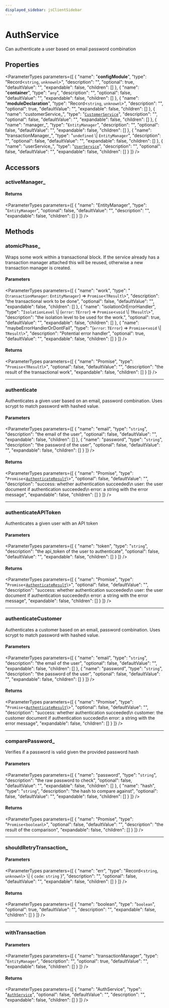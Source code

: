 ```yaml
---
displayed_sidebar: jsClientSidebar
---
```



# AuthService

Can authenticate a user based on email password combination

## Properties

<ParameterTypes parameters={[
  {
    "name": "__configModule__",
    "type": "Record<`string`, `unknown`\\>",
    "description": "",
    "optional": true,
    "defaultValue": "",
    "expandable": false,
    "children": []
  },
  {
    "name": "__container__",
    "type": "`any`",
    "description": "",
    "optional": false,
    "defaultValue": "",
    "expandable": false,
    "children": []
  },
  {
    "name": "__moduleDeclaration__",
    "type": "Record<`string`, `unknown`\\>",
    "description": "",
    "optional": true,
    "defaultValue": "",
    "expandable": false,
    "children": []
  },
  {
    "name": "customerService_",
    "type": "[`CustomerService`](internal.internal.CustomerService.mdx)",
    "description": "",
    "optional": false,
    "defaultValue": "",
    "expandable": false,
    "children": []
  },
  {
    "name": "manager_",
    "type": "`EntityManager`",
    "description": "",
    "optional": false,
    "defaultValue": "",
    "expandable": false,
    "children": []
  },
  {
    "name": "transactionManager_",
    "type": "`undefined` \\| `EntityManager`",
    "description": "",
    "optional": false,
    "defaultValue": "",
    "expandable": false,
    "children": []
  },
  {
    "name": "userService_",
    "type": "[`UserService`](internal.internal.UserService.mdx)",
    "description": "",
    "optional": false,
    "defaultValue": "",
    "expandable": false,
    "children": []
  }
]} />

## Accessors

### activeManager\_

#### Returns

<ParameterTypes parameters={[
  {
    "name": "EntityManager",
    "type": "`EntityManager`",
    "optional": false,
    "defaultValue": "",
    "description": "",
    "expandable": false,
    "children": []
  }
]} />

## Methods

### atomicPhase\_

Wraps some work within a transactional block. If the service already has
a transaction manager attached this will be reused, otherwise a new
transaction manager is created.

#### Parameters

<ParameterTypes parameters={[
  {
    "name": "work",
    "type": "(`transactionManager`: `EntityManager`) => `Promise`<`TResult`\\>",
    "description": "the transactional work to be done",
    "optional": false,
    "defaultValue": "",
    "expandable": false,
    "children": []
  },
  {
    "name": "isolationOrErrorHandler",
    "type": "`IsolationLevel` \\| (`error`: `TError`) => `Promise`<`void` \\| `TResult`\\>",
    "description": "the isolation level to be used for the work.",
    "optional": true,
    "defaultValue": "",
    "expandable": false,
    "children": []
  },
  {
    "name": "maybeErrorHandlerOrDontFail",
    "type": "(`error`: `TError`) => `Promise`<`void` \\| `TResult`\\>",
    "description": "Potential error handler",
    "optional": true,
    "defaultValue": "",
    "expandable": false,
    "children": []
  }
]} />

#### Returns

<ParameterTypes parameters={[
  {
    "name": "Promise",
    "type": "`Promise`<`TResult`\\>",
    "optional": false,
    "defaultValue": "",
    "description": "the result of the transactional work",
    "expandable": false,
    "children": []
  }
]} />

___

### authenticate

Authenticates a given user based on an email, password combination. Uses
scrypt to match password with hashed value.

#### Parameters

<ParameterTypes parameters={[
  {
    "name": "email",
    "type": "`string`",
    "description": "the email of the user",
    "optional": false,
    "defaultValue": "",
    "expandable": false,
    "children": []
  },
  {
    "name": "password",
    "type": "`string`",
    "description": "the password of the user",
    "optional": false,
    "defaultValue": "",
    "expandable": false,
    "children": []
  }
]} />

#### Returns

<ParameterTypes parameters={[
  {
    "name": "Promise",
    "type": "`Promise`<[`AuthenticateResult`](../types/internal.AuthenticateResult.mdx)\\>",
    "optional": false,
    "defaultValue": "",
    "description": "success: whether authentication succeeded\n   user: the user document if authentication succeeded\n   error: a string with the error message",
    "expandable": false,
    "children": []
  }
]} />

___

### authenticateAPIToken

Authenticates a given user with an API token

#### Parameters

<ParameterTypes parameters={[
  {
    "name": "token",
    "type": "`string`",
    "description": "the api_token of the user to authenticate",
    "optional": false,
    "defaultValue": "",
    "expandable": false,
    "children": []
  }
]} />

#### Returns

<ParameterTypes parameters={[
  {
    "name": "Promise",
    "type": "`Promise`<[`AuthenticateResult`](../types/internal.AuthenticateResult.mdx)\\>",
    "optional": false,
    "defaultValue": "",
    "description": "success: whether authentication succeeded\n   user: the user document if authentication succeeded\n   error: a string with the error message",
    "expandable": false,
    "children": []
  }
]} />

___

### authenticateCustomer

Authenticates a customer based on an email, password combination. Uses
scrypt to match password with hashed value.

#### Parameters

<ParameterTypes parameters={[
  {
    "name": "email",
    "type": "`string`",
    "description": "the email of the user",
    "optional": false,
    "defaultValue": "",
    "expandable": false,
    "children": []
  },
  {
    "name": "password",
    "type": "`string`",
    "description": "the password of the user",
    "optional": false,
    "defaultValue": "",
    "expandable": false,
    "children": []
  }
]} />

#### Returns

<ParameterTypes parameters={[
  {
    "name": "Promise",
    "type": "`Promise`<[`AuthenticateResult`](../types/internal.AuthenticateResult.mdx)\\>",
    "optional": false,
    "defaultValue": "",
    "description": "success: whether authentication succeeded\n   customer: the customer document if authentication succeded\n   error: a string with the error message",
    "expandable": false,
    "children": []
  }
]} />

___

### comparePassword\_

Verifies if a password is valid given the provided password hash

#### Parameters

<ParameterTypes parameters={[
  {
    "name": "password",
    "type": "`string`",
    "description": "the raw password to check",
    "optional": false,
    "defaultValue": "",
    "expandable": false,
    "children": []
  },
  {
    "name": "hash",
    "type": "`string`",
    "description": "the hash to compare against",
    "optional": false,
    "defaultValue": "",
    "expandable": false,
    "children": []
  }
]} />

#### Returns

<ParameterTypes parameters={[
  {
    "name": "Promise",
    "type": "`Promise`<`boolean`\\>",
    "optional": false,
    "defaultValue": "",
    "description": "the result of the comparison",
    "expandable": false,
    "children": []
  }
]} />

___

### shouldRetryTransaction\_

#### Parameters

<ParameterTypes parameters={[
  {
    "name": "err",
    "type": "Record<`string`, `unknown`\\> \\| { `code`: `string`  }",
    "description": "",
    "optional": false,
    "defaultValue": "",
    "expandable": false,
    "children": []
  }
]} />

#### Returns

<ParameterTypes parameters={[
  {
    "name": "boolean",
    "type": "`boolean`",
    "optional": true,
    "defaultValue": "",
    "description": "",
    "expandable": false,
    "children": []
  }
]} />

___

### withTransaction

#### Parameters

<ParameterTypes parameters={[
  {
    "name": "transactionManager",
    "type": "`EntityManager`",
    "description": "",
    "optional": true,
    "defaultValue": "",
    "expandable": false,
    "children": []
  }
]} />

#### Returns

<ParameterTypes parameters={[
  {
    "name": "AuthService",
    "type": "[`AuthService`](internal.internal.AuthService.mdx)",
    "optional": false,
    "defaultValue": "",
    "description": "",
    "expandable": false,
    "children": []
  }
]} />
